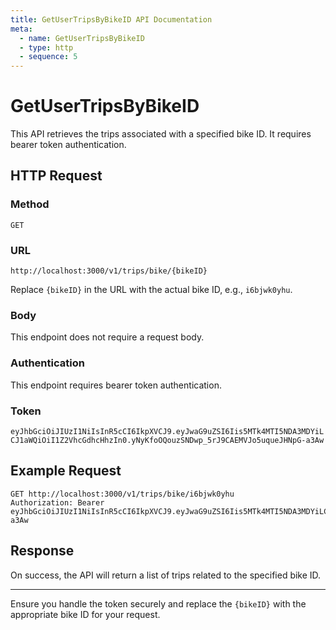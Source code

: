 ```yaml
---
title: GetUserTripsByBikeID API Documentation
meta:
  - name: GetUserTripsByBikeID
  - type: http
  - sequence: 5
---
```


# GetUserTripsByBikeID

This API retrieves the trips associated with a specified bike ID. It requires bearer token authentication.

## HTTP Request

### Method

`GET`

### URL

`http://localhost:3000/v1/trips/bike/{bikeID}`

Replace `{bikeID}` in the URL with the actual bike ID, e.g., `i6bjwk0yhu`.

### Body

This endpoint does not require a request body.

### Authentication

This endpoint requires bearer token authentication.

### Token

`eyJhbGciOiJIUzI1NiIsInR5cCI6IkpXVCJ9.eyJwaG9uZSI6Iis5MTk4MTI5NDA3MDYiLCJ1aWQiOiI1Z2VhcGdhcHhzIn0.yNyKfoOQouzSNDwp_5rJ9CAEMVJo5uqueJHNpG-a3Aw`

## Example Request

```http
GET http://localhost:3000/v1/trips/bike/i6bjwk0yhu
Authorization: Bearer eyJhbGciOiJIUzI1NiIsInR5cCI6IkpXVCJ9.eyJwaG9uZSI6Iis5MTk4MTI5NDA3MDYiLCJ1aWQiOiI1Z2VhcGdhcHhzIn0.yNyKfoOQouzSNDwp_5rJ9CAEMVJo5uqueJHNpG-a3Aw
```

## Response

On success, the API will return a list of trips related to the specified bike ID.

---

Ensure you handle the token securely and replace the `{bikeID}` with the appropriate bike ID for your request.